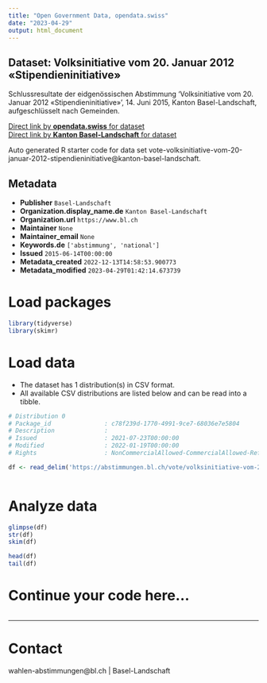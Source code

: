 ```yaml
---
title: "Open Government Data, opendata.swiss"
date: "2023-04-29"
output: html_document
---
```


## Dataset: Volksinitiative vom 20. Januar 2012 «Stipendieninitiative»

Schlussresultate der eidgenössischen Abstimmung 'Volksinitiative vom 20. Januar 2012 «Stipendieninitiative»', 14. Juni 2015, Kanton Basel-Landschaft, aufgeschlüsselt nach Gemeinden.

[Direct link by **opendata.swiss** for dataset](https://opendata.swiss/de/dataset/volksinitiative-vom-20-januar-2012-stipendieninitiative1)<br>
[Direct link by **Kanton Basel-Landschaft** for dataset](https://abstimmungen.bl.ch/vote/volksinitiative-vom-20-januar-2012-stipendieninitiative/data)

Auto generated R starter code for data set vote-volksinitiative-vom-20-januar-2012-stipendieninitiative@kanton-basel-landschaft.

## Metadata

- **Publisher** `Basel-Landschaft`
- **Organization.display_name.de** `Kanton Basel-Landschaft`
- **Organization.url** `https://www.bl.ch`
- **Maintainer** `None`
- **Maintainer_email** `None`
- **Keywords.de** `['abstimmung', 'national']`
- **Issued** `2015-06-14T00:00:00`
- **Metadata_created** `2022-12-13T14:58:53.900773`
- **Metadata_modified** `2023-04-29T01:42:14.673739`


# Load packages

```r

library(tidyverse)
library(skimr)

```

# Load data

-   The dataset has 1 distribution(s) in CSV format.
-   All available CSV distributions are listed below and can be read into a tibble.

```r

# Distribution 0
# Package_id               : c78f239d-1770-4991-9ce7-68036e7e5804
# Description              : 
# Issued                   : 2021-07-23T00:00:00
# Modified                 : 2022-01-19T00:00:00
# Rights                   : NonCommercialAllowed-CommercialAllowed-ReferenceRequired

df <- read_delim('https://abstimmungen.bl.ch/vote/volksinitiative-vom-20-januar-2012-stipendieninitiative/data-csv')



```

# Analyze data

```r

glimpse(df)
str(df)
skim(df)

head(df)
tail(df)

```

# Continue your code here...

```r

```

------------------------------------------------------------------------

# Contact

wahlen-abstimmungen@bl.ch | Basel-Landschaft

